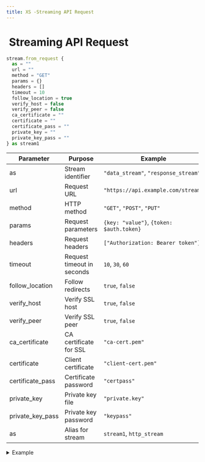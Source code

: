 ```yaml
---
title: XS -Streaming API Request
---
```


# <img src="../assets/docuBadge (11).png" alt="" data-size="line"> Streaming API Request <a href="#xs-streaming-api-request" id="xs-streaming-api-request"></a>

```javascript
stream.from_request {
  as = ""
  url = ""
  method = "GET"
  params = {}
  headers = []
  timeout = 10
  follow_location = true
  verify_host = false
  verify_peer = false
  ca_certificate = ""
  certificate = ""
  certificate_pass = ""
  private_key = ""
  private_key_pass = ""
} as stream1
```

| Parameter          | Purpose                    | Example                                  |
| ------------------ | -------------------------- | ---------------------------------------- |
| as                 | Stream identifier          | `"data_stream"`, `"response_stream"`     |
| url                | Request URL                | `"https://api.example.com/stream"`       |
| method             | HTTP method                | `"GET"`, `"POST"`, `"PUT"`               |
| params             | Request parameters         | `{key: "value"}`, `{token: $auth.token}` |
| headers            | Request headers            | `["Authorization: Bearer token"]`        |
| timeout            | Request timeout in seconds | `10`, `30`, `60`                         |
| follow\_location   | Follow redirects           | `true`, `false`                          |
| verify\_host       | Verify SSL host            | `true`, `false`                          |
| verify\_peer       | Verify SSL peer            | `true`, `false`                          |
| ca\_certificate    | CA certificate for SSL     | `"ca-cert.pem"`                          |
| certificate        | Client certificate         | `"client-cert.pem"`                      |
| certificate\_pass  | Certificate password       | `"certpass"`                             |
| private\_key       | Private key file           | `"private.key"`                          |
| private\_key\_pass | Private key password       | `"keypass"`                              |
| as                 | Alias for stream           | `stream1`, `http_stream`                 |

<details>

<summary>Example</summary>

```javascript
stream.from_request {
  as = "events"
  url = "https://api.service.com/stream"
  method = "GET"
  headers = [
    "Authorization: Bearer "|add:$token,
    "Accept: text/event-stream"
  ]
  timeout = 30
  follow_location = true
} as event_stream
```

* Creates stream from HTTP request
* Supports SSL/TLS configuration
* Configurable timeout and redirects
* Useful for consuming streaming APIs

</details>

